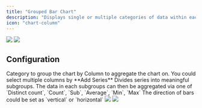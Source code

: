 ```yaml
---
title: "Grouped Bar Chart"
description: "Displays single or multiple categories of data within each group side-by-side for easy comparison across different groups"
icon: "chart-column"
---
```

<Frame>
  <img
    className="block dark:hidden"
    src="/images/content/charts/grouped-bar-chart-light.png"
  />
  <img
    className="hidden dark:block"
    src="/images/content/charts/grouped-bar-chart-dark.png"
/ >
</Frame>

## Configuration

<ResponseField name="X-Axis" type="string or numeric" required>
  Category to group the chart by
</ResponseField>

<ResponseField name="Y-Axis" type="numeric" required>
  Column to aggregate the chart on. You could select multiple columns by **Add Series**
</ResponseField>

<ResponseField name="Segment by">
  Divides series into meaningful subgroups. The data in each subgroups can then be aggregated via one of `Distinct count`, `Count`, `Sub`, `Average`, `Min`, `Max`
</ResponseField>

<ResponseField name="Direction">
  The direction of bars could be set as `vertical` or `horizontal`
</ResponseField>

<Frame>
  <img
    className="block dark:hidden"
    src="/images/content/charts/grouped-horizontal-bar-chart-light.png"
  />
  <img
    className="hidden dark:block"
    src="/images/content/charts/grouped-horizontal-bar-chart-dark.png"
/ >
</Frame>